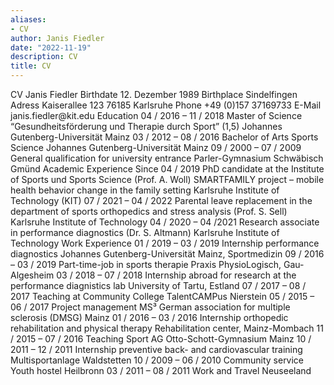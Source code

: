 ```yaml
---
aliases:
- CV
author: Janis Fiedler
date: "2022-11-19"
description: CV
title: CV
---
```


CV Janis Fiedler
Birthdate
12. Dezember 1989
Birthplace
Sindelfingen
Adress
Kaiserallee 123
76185 Karlsruhe
Phone
+49 (0)157 37169733
E-Mail
janis.fiedler@kit.edu
Education
04 / 2016 – 11 / 2018
Master of Science "Gesundheitsförderung und Therapie durch Sport" (1,5)
Johannes Gutenberg-Universität Mainz
03 / 2012 – 08 / 2016
Bachelor of Arts Sports Science
Johannes Gutenberg-Universität Mainz
09 / 2000 – 07 / 2009
General qualification for university entrance
Parler-Gymnasium Schwäbisch Gmünd
Academic Experience
Since 04 / 2019
PhD candidate at the Institute of Sports und Sports Science (Prof. A. Woll)
SMARTFAMILY project – mobile health behavior change in the family setting
Karlsruhe Institute of Technology (KIT)
07 / 2021 – 04 / 2022
Parental leave replacement in the department of sports orthopedics and stress analysis (Prof. S. Sell)
Karlsruhe Institute of Technology
04 / 2020 – 04 /2021
Research associate in performance diagnostics
(Dr. S. Altmann)
Karlsruhe Institute of Technology
Work Experience
01 / 2019 – 03 / 2019
Internship performance diagnostics Johannes Gutenberg-Universität Mainz, Sportmedizin
09 / 2016 – 03 / 2019
Part-time-job in sports therapie Praxis PhysioLogisch, Gau-Algesheim
03 / 2018 – 07 / 2018
Internship abroad for research at the performance diagnistics lab
University of Tartu, Estland
07 / 2017 – 08 / 2017
Teaching at Community College TalentCAMPus Nierstein
05 / 2015 – 06 / 2017
Project management MS³ German association for multiple sclerosis (DMSG) Mainz
01 / 2016 – 03 / 2016
Internship orthopedic rehabilitation and physical therapy Rehabilitation center, Mainz-Mombach
11 / 2015 – 07 / 2016
Teaching Sport AG Otto-Schott-Gymnasium Mainz
10 / 2011 – 12 / 2011
Internship preventive back- and cardiovascular training Multisportanlage Waldstetten
10 / 2009 – 06 / 2010
Community service Youth hostel Heilbronn
03 / 2011 – 08 / 2011
Work and Travel Neuseeland